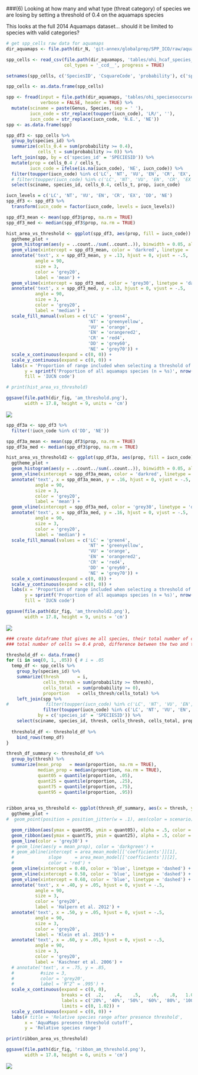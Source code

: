 ###(6) Looking at how many and what type (threat category) of species we are losing by setting a threshold of 0.4 on the aquamaps species

This looks at the full 2014 Aquamaps dataset... should it be limited to species with valid categories?

```r

# get spp_cells raw data for aquamaps
dir_aquamaps <- file.path(dir_N, 'git-annex/globalprep/SPP_ICO/raw/aquamaps_2014')

spp_cells <- read_csv(file.path(dir_aquamaps, 'tables/ohi_hcaf_species_native.csv'), 
                      col_types = '_ccd__', progress = TRUE)

setnames(spp_cells, c('SpeciesID', 'CsquareCode', 'probability'), c('species_id', 'csquare_code', 'probability'))

spp_cells <- as.data.frame(spp_cells)

spp <- fread(input = file.path(dir_aquamaps, 'tables/ohi_speciesoccursum.csv'), 
             verbose = FALSE, header = TRUE) %>%
  mutate(sciname = paste(Genus, Species, sep = ' '),
         iucn_code = str_replace(toupper(iucn_code), 'LR/', ''),
         iucn_code = str_replace(iucn_code, 'N.E.', 'NE'))
spp <- as.data.frame(spp)

```

```r

spp_df3 <- spp_cells %>%
  group_by(species_id) %>%
  summarize(cells_0.4 = sum(probability >= 0.4),
            cells_t = sum(probability >= 0)) %>%
  left_join(spp, by = c('species_id' = 'SPECIESID')) %>%
  mutate(prop = cells_0.4 / cells_t,
         iucn_code = ifelse(is.na(iucn_code), 'NE', iucn_code)) %>%
  filter(toupper(iucn_code) %in% c('LC', 'NT', 'VU', 'EN', 'CR', 'EX', 'DD', 'NE')) %>%
  # filter(toupper(iucn_code) %in% c('LC', 'NT', 'VU', 'EN', 'CR', 'EX')) %>%
  select(sciname, species_id, cells_0.4, cells_t, prop, iucn_code)

iucn_levels = c('LC', 'NT', 'VU', 'EN', 'CR', 'EX', 'DD', 'NE')
spp_df3 <- spp_df3 %>% 
  transform(iucn_code = factor(iucn_code, levels = iucn_levels))

spp_df3_mean <- mean(spp_df3$prop, na.rm = TRUE)
spp_df3_med <- median(spp_df3$prop, na.rm = TRUE)

hist_area_vs_threshold <- ggplot(spp_df3, aes(prop, fill = iucn_code)) + 
  ggtheme_plot + 
  geom_histogram(aes(y = ..count../sum(..count..)), binwidth = 0.05, alpha = .7) + 
  geom_vline(xintercept = spp_df3_mean, color = 'darkred', linetype = 'dashed') + 
  annotate('text', x = spp_df3_mean, y = .13, hjust = 0, vjust = -.5,
           angle = 90, 
           size = 3, 
           color = 'grey20',
           label = 'mean') + 
  geom_vline(xintercept = spp_df3_med, color = 'grey30', linetype = 'dashed') + 
  annotate('text', x = spp_df3_med, y = .13, hjust = 0, vjust = -.5,
           angle = 90, 
           size = 3, 
           color = 'grey20',
           label = 'median') + 
  scale_fill_manual(values = c('LC' = 'green4', 
                               'NT' = 'greenyellow', 
                               'VU' = 'orange', 
                               'EN' = 'orangered2', 
                               'CR' = 'red4',
                               'DD' = 'grey60',
                               'NE' = 'grey70')) +
  scale_x_continuous(expand = c(0, 0)) +
  scale_y_continuous(expand = c(0, 0)) +
  labs(x = 'Proportion of range included when selecting a threshold of 0.4', 
       y = sprintf('Proportion of all aquamaps species (n = %s)', nrow(spp_df3)),
       fill = 'IUCN code')

# print(hist_area_vs_threshold)

ggsave(file.path(dir_fig, 'am_threshold.png'), 
       width = 17.8, height = 9, units = 'cm')
```

![](../figures/am_threshold.png)

```r

spp_df3a <- spp_df3 %>% 
  filter(!iucn_code %in% c('DD', 'NE'))

spp_df3a_mean <- mean(spp_df3$prop, na.rm = TRUE)
spp_df3a_med <- median(spp_df3$prop, na.rm = TRUE)

hist_area_vs_threshold2 <- ggplot(spp_df3a, aes(prop, fill = iucn_code)) + 
  ggtheme_plot + 
  geom_histogram(aes(y = ..count../sum(..count..)), binwidth = 0.05, alpha = .7) + 
  geom_vline(xintercept = spp_df3a_mean, color = 'darkred', linetype = 'dashed') + 
  annotate('text', x = spp_df3a_mean, y = .16, hjust = 0, vjust = -.5,
           angle = 90, 
           size = 3, 
           color = 'grey20',
           label = 'mean') + 
  geom_vline(xintercept = spp_df3a_med, color = 'grey30', linetype = 'dashed') + 
  annotate('text', x = spp_df3a_med, y = .16, hjust = 0, vjust = -.5,
           angle = 90, 
           size = 3, 
           color = 'grey20',
           label = 'median') + 
  scale_fill_manual(values = c('LC' = 'green4', 
                               'NT' = 'greenyellow', 
                               'VU' = 'orange', 
                               'EN' = 'orangered2', 
                               'CR' = 'red4',
                               'DD' = 'grey60',
                               'NE' = 'grey70')) +
  scale_x_continuous(expand = c(0, 0)) +
  scale_y_continuous(expand = c(0, 0)) +
  labs(x = 'Proportion of range included when selecting a threshold of 0.4', 
       y = sprintf('Proportion of all aquamaps species (n = %s)', nrow(spp_df3a)),
       fill = 'IUCN code')

ggsave(file.path(dir_fig, 'am_threshold2.png'), 
       width = 17.8, height = 9, units = 'cm')

```

![](../figures/am_threshold2.png)


```r
### create dataframe that gives me all species, their total number of cells, 
### total number of cells >= 0.4 prob, difference between the two and threat

threshold_df <- data.frame()
for (i in seq(0, 1, .05)) { # i = .05
  temp_df <- spp_cells %>%
    group_by(species_id) %>%
    summarize(thresh       = i,
              cells_thresh = sum(probability >= thresh),
              cells_total  = sum(probability >= 0),
              proportion   = cells_thresh/cells_total) %>%
    left_join(spp %>%
#              filter(toupper(iucn_code) %in% c('LC', 'NT', 'VU', 'EN', 'CR', 'EX', 'DD', 'NE')), 
              filter(toupper(iucn_code) %in% c('LC', 'NT', 'VU', 'EN', 'CR', 'EX')), 
            by = c('species_id' = 'SPECIESID')) %>%
    select(sciname, species_id, thresh, cells_thresh, cells_total, proportion, iucn_code)
  
  threshold_df <- threshold_df %>%
    bind_rows(temp_df)
}

thresh_df_summary <- threshold_df %>%
  group_by(thresh) %>%
  summarize(mean_prop   = mean(proportion, na.rm = TRUE),
            median_prop = median(proportion, na.rm = TRUE),
            quant05 = quantile(proportion, .05),
            quant25 = quantile(proportion, .25),
            quant75 = quantile(proportion, .75),
            quant95 = quantile(proportion, .95))
            
```


```r

ribbon_area_vs_threshold <- ggplot(thresh_df_summary, aes(x = thresh, y = median_prop)) + 
  ggtheme_plot + 
#  geom_point(position = position_jitter(w = .1), aes(color = scenario), alpha = .5) +

  geom_ribbon(aes(ymax = quant95, ymin = quant05), alpha = .5, color = NA, fill = 'grey80') +
  geom_ribbon(aes(ymax = quant75, ymin = quant25), alpha = .5, color = NA, fill = 'grey70') +
  geom_line(color = 'grey30') + 
  # geom_line(aes(y = mean_prop), color = 'darkgreen') + 
  # geom_abline(intercept = area_mean_model[['coefficients']][1],
  #             slope     = area_mean_model[['coefficients']][2],
  #             color = 'red') + 
  geom_vline(xintercept = 0.40, color = 'blue', linetype = 'dashed') +
  geom_vline(xintercept = 0.50, color = 'blue', linetype = 'dashed') +
  geom_vline(xintercept = 0.60, color = 'blue', linetype = 'dashed') +
  annotate('text', x = .40, y = .05, hjust = 0, vjust = -.5,
           angle = 90, 
           size = 3, 
           color = 'grey20',
           label = 'Halpern et al. 2012') + 
  annotate('text', x = .50, y = .05, hjust = 0, vjust = -.5,
           angle = 90, 
           size = 3, 
           color = 'grey20',
           label = 'Klein et al. 2015') + 
  annotate('text', x = .60, y = .05, hjust = 0, vjust = -.5,
           angle = 90, 
           size = 3, 
           color = 'grey20',
           label = 'Kaschner et al. 2006') + 
  # annotate('text', x = .75, y = .85,
  #          #size = 3, 
  #          color = 'grey20',
  #          label = 'R^2^ = .995') + 
  scale_x_continuous(expand = c(0, 0), 
                     breaks = c(  .2,    .4,    .5,    .6,    .8,   1.0),
                     labels = c('20%', '40%', '50%', '60%', '80%', '100%')
                     limits = c(0, 1.02)) +
  scale_y_continuous(expand = c(0, 0)) +
  labs(# title = 'Relative species range after presence threshold',
       x = 'AquaMaps presence threshold cutoff', 
       y = 'Relative species range')

print(ribbon_area_vs_threshold)

ggsave(file.path(dir_fig, 'ribbon_am_threshold.png'), 
       width = 17.8, height = 6, units = 'cm')

```

![](../figures/ribbon_am_threshold.png)

